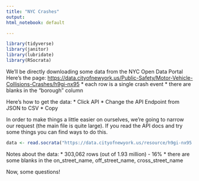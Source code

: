 ---
title: "NYC Crashes"
output:
html_notebook: default

---
```{r}
library(tidyverse)
library(janitor)
library(lubridate)
library(RSocrata)
```


We'll be directly downloading some data from the NYC Open Data Portal
Here's the page: [https://data.cityofnewyork.us/Public-Safety/Motor-Vehicle-Collisions-Crashes/h9gi-nx95](https://data.cityofnewyork.us/Public-Safety/Motor-Vehicle-Collisions-Crashes/h9gi-nx95)
* each row is a single crash event
* there are blanks in the "borough" column

Here's how to get the data:
* Click API
* Change the API Endpoint from JSON to CSV
* Copy

In order to make things a little easier on ourselves, we're going to narrow our request (the main file is quite large). If you read the API docs and try some things you can find ways to do this.

```{r}
data <- read.socrata("https://data.cityofnewyork.us/resource/h9gi-nx95.csv?borough=MANHATTAN")
```

Notes about the data: 
* 303,062 rows (out of 1.93 million) - 16%
* there are some blanks in the on_street_name, off_street_name, cross_street_name

Now, some questions!